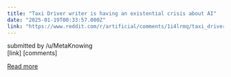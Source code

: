 ```yaml
---
title: "Taxi Driver writer is having an existential crisis about AI"
date: "2025-01-19T00:33:57.000Z"
link: "https://www.reddit.com/r/artificial/comments/1i4lrmq/taxi_driver_writer_is_having_an_existential/"
---
```


submitted by    /u/MetaKnowing  
 [link]   [comments]

[Read more](https://www.reddit.com/r/artificial/comments/1i4lrmq/taxi_driver_writer_is_having_an_existential/)
